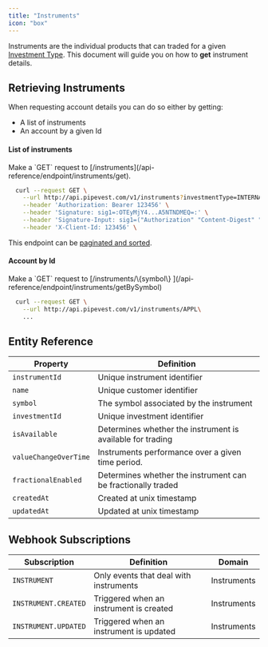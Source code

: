 ```yaml
---
title: "Instruments"
icon: "box"
---
```


Instruments are the individual products that can traded for a given [Investment Type](/guides/investments).
This document will guide you on how to **get** instrument details.

## Retrieving Instruments

When requesting account details you can do so either by getting:

- A list of instruments
- An account by a given Id

#### List of instruments

<Tip>
  Make a `GET` request to
  [/instruments](/api-reference/endpoint/instruments/get).
</Tip>

```bash
  curl --request GET \
    --url http://api.pipevest.com/v1/instruments?investmentType=INTERNATIONAL_STOCKS\
    --header 'Authorization: Bearer 123456' \
    --header 'Signature: sig1=:OTEyMjY4...A5NTNDMEQ=:' \
    --header 'Signature-Input: sig1=("Authorization" "Content-Digest" "Content-Length" "Content-Type" "X-Client-Id" "X-Idempotency-Key" "@method" "@target-uri" "@path" "@query");keyid="staging-pipevest-ed25519";created=1732893484;expires=1732893584' \
    --header 'X-Client-Id: 123456' \
```

<Note>This endpoint can be [paginated and sorted](/concepts/pagination).</Note>

#### Account by Id

<Tip>
  Make a `GET` request to [/instruments/\{symbol\}
  ](/api-reference/endpoint/instruments/getBySymbol)
</Tip>

```bash
  curl --request GET \
    --url http://api.pipevest.com/v1/instruments/APPL\
    ...
```

## Entity Reference

| Property              | Definition                                                   |
| --------------------- | ------------------------------------------------------------ |
| `instrumentId`        | Unique instrument identifier                                 |
| `name`                | Unique customer identifier                                   |
| `symbol`              | The symbol associated by the instrument                      |
| `investmentId`        | Unique investment identifier                                 |
| `isAvailable`         | Determines whether the instrument is available for trading   |
| `valueChangeOverTime` | Instruments performance over a given time period.            |
| `fractionalEnabled`   | Determines whether the instrument can be fractionally traded |
| `createdAt`           | Created at unix timestamp                                    |
| `updatedAt`           | Updated at unix timestamp                                    |

## Webhook Subscriptions

| Subscription         | Definition                              | Domain      |
| -------------------- | --------------------------------------- | ----------- |
| `INSTRUMENT`         | Only events that deal with instruments  | Instruments |
| `INSTRUMENT.CREATED` | Triggered when an instrument is created | Instruments |
| `INSTRUMENT.UPDATED` | Triggered when an instrument is updated | Instruments |
